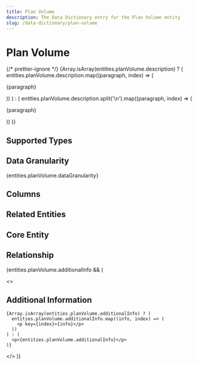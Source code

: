 ```yaml
---
title: Plan Volume
description: The Data Dictionary entry for the Plan Volume entity
slug: /data-dictionary/plan-volume
---
```



# Plan Volume

{/* prettier-ignore */}
{Array.isArray(entities.planVolume.description) ? (
  entities.planVolume.description.map((paragraph, index) => (
    <p key={index}>{paragraph}</p>
))
) : (
entities.planVolume.description.split('\n').map((paragraph, index) => (

<p key={index}>{paragraph}</p>
)) )}

## Supported Types

<SupportedTypesTable supportedTypes={entities.planVolume.supportedTypes} />

## Data Granularity

{entities.planVolume.dataGranularity}

## Columns

<ColumnsTable columns={entities.planVolume.columns} />

## Related Entities

<RelatedEntitiesList relatedEntities={entities.planVolume.relatedEntities} />

## Core Entity

<CoreEntityTable coreEntities={entities.planVolume.coreEntity} />

## Relationship

<RelationshipTable
  relationship={entities.planVolume.relationship}
  simple={true}
/>

{entities.planVolume.additionalInfo && (

  <>
    <h2>Additional Information</h2>

    {Array.isArray(entities.planVolume.additionalInfo) ? (
      entities.planVolume.additionalInfo.map((info, index) => (
        <p key={index}>{info}</p>
      ))
    ) : (
      <p>{entities.planVolume.additionalInfo}</p>
    )}

  </>
)}
